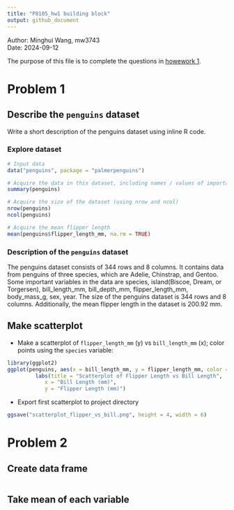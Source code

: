 ```yaml
---
title: "P8105_hw1 building block"
output: github_document
---
```

Author: Minghui Wang, mw3743<br>
Date: 2024-09-12

The purpose of this file is to complete the questions in [howework 1](https://p8105.com/homework_1.html).

# Problem 1
## Describe the `penguins` dataset
Write a short description of the penguins dataset using inline R code.<br> 

### Explore dataset
```r
# Input data
data("penguins", package = "palmerpenguins")

# Acquire the data in this dataset, including names / values of important variables
summary(penguins)

# Acquire the size of the dataset (using nrow and ncol)
nrow(penguins)
ncol(penguins)

# Acquire the mean flipper length
mean(penguins$flipper_length_mm, na.rm = TRUE)
```

### Description of the `penguins` dataset
The penguins dataset consists of 344 rows and 8 columns. It contains data from penguins of three species, which are Adelie, Chinstrap, and Gentoo. Some important variables in the data are species, island(Biscoe, Dream, or Torgersen), bill_length_mm, bill_depth_mm, flipper_length_mm, body_mass_g, sex, year. The size of the penguins dataset is 344 rows and 8 columns. Additionally, the mean flipper length in the dataset is 200.92 mm.

## Make scatterplot 

- Make a scatterplot of `flipper_length_mm` (y) vs `bill_length_mm` (x); color points using the `species` variable:
```r
library(ggplot2)
ggplot(penguins, aes(x = bill_length_mm, y = flipper_length_mm, color =  species )) + geom_point()+
         labs(title = "Scatterplot of Flipper Length vs Bill Length", 
            x = "Bill Length (mm)", 
            y = "Flipper Length (mm)")
```

- Export first scatterplot to project directory
```r
ggsave("scatterplot_flipper_vs_bill.png", height = 4, width = 6)
```

# Problem 2
## Create data frame
```r

```
## Take mean of each variable
```r

```